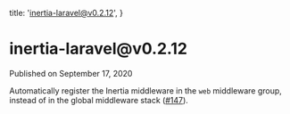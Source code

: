 
  title: 'inertia-laravel@v0.2.12',
}

<h1>inertia-laravel@v0.2.12</h1>

<div className="-mt-8 mb-12 text-base font-medium text-gray-600">Published on September 17, 2020</div>

Automatically register the Inertia middleware in the `web` middleware group, instead of in the global middleware stack ([#147](https://github.com/inertiajs/inertia-laravel/pull/147)).
